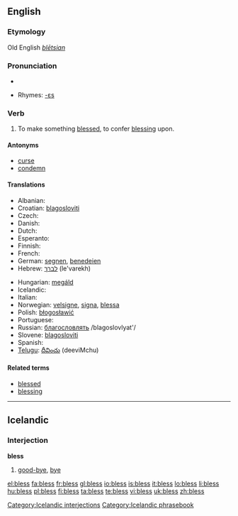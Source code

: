 ==English==

===Etymology===
Old English ''[[blētsian]]''

===Pronunciation===
*{{audio|en-us-bless.ogg|Audio (US)}}

*Rhymes: [[Rhymes:English:-ɛs|-ɛs]]

===Verb===
{{en-verb|blesses|blessing|'''[[blest]]''' ''or'' '''[[blessed]]'''}}

# To make something [[blessed]], to confer [[blessing]] upon.

====Antonyms====
*[[curse]]
*[[condemn]]

====Translations====
{{top}}
* Albanian: {{t+|sq|bekoj|xs=Albanian}}
* Croatian: [[blagosloviti]]
* Czech: {{t-|cs|požehnat}}
* Danish: {{t-|da|signe}}
* Dutch: {{t+|nl|zegenen}}
* Esperanto: {{t-|eo|beni|xs=Esperanto}}
* Finnish: {{t|fi|siunata}}
* French: {{t+|fr|bénir}}
* German: [[segnen]], [[benedeien]] {{obsolete}}
* Hebrew: [[לברך]] (le'varekh)
{{mid}}
* Hungarian: [[megáld]] 
* Icelandic: {{t-|is|blessa}}
* Italian: {{t+|it|benedire}}
* Norwegian: [[velsigne]], [[signa]], [[blessa]]
* Polish: [[błogosławić]]
* Portuguese: {{t+|pt|abençoar}}
* Russian: [[благословлять]] /blagoslovlyat'/
* Slovene: [[blagosloviti]]
* Spanish: {{t-|es|bendecir}}
* [[Telugu]]: [[దీవించు]] (deeviMchu)
{{bottom}}

====Related terms====
*[[blessed]]
*[[blessing]]

----

==Icelandic==

===Interjection===
'''bless'''

# [[good-bye]], [[bye]]

[[Category:Icelandic interjections]]
[[Category:Icelandic phrasebook]]

[[el:bless]]
[[fa:bless]]
[[fr:bless]]
[[gl:bless]]
[[io:bless]]
[[is:bless]]
[[it:bless]]
[[lo:bless]]
[[li:bless]]
[[hu:bless]]
[[pl:bless]]
[[fi:bless]]
[[ta:bless]]
[[te:bless]]
[[vi:bless]]
[[uk:bless]]
[[zh:bless]]